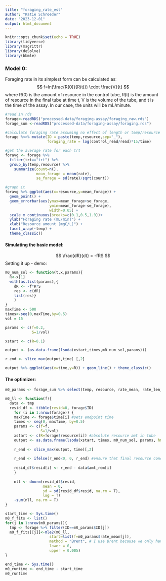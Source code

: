 ```yaml
---
title: "foraging_rate_est"
author: "Katie Schroeder"
date: "2023-12-01"
output: html_document
---
```


```r
knitr::opts_chunk$set(echo = TRUE)
library(tidyverse)
library(magrittr)
library(deSolve)
library(bbmle)
```

### Model 0:  
Foraging rate in its simplest form can be calculated as:
$$
f=ln(\frac{R(0)}{R(t)}) \cdot \frac{V}{t}
$$
where R(0) is the amount of resource in the control tube, R(t) is the amount of resource in the final tube at time t, V is the volume of the tube, and t is the time of the assay. In our case, the units will be mL/minute.

```r
#read in rds
forage<-readRDS("processed-data/foraging-assay/foraging_raw.rds")
forage_sum <-readRDS("processed-data/foraging-assay/foraging.rds")

#calculate foraging rate assuming no effect of length or temp/resource (is also the rate column in the rds)
forage %<>% mutate(ID = paste(temp,resource,sep="_"),
                   foraging_rate = log(control_read/read)*15/time)

#get the average rate for each trt
foravg <- forage %>% 
  filter(trt=="trt") %>%
  group_by(temp,resource) %>%
    summarize(count=n(),
              mean_forage = mean(rate),
              se_forage = sd(rate)/sqrt(count))

#graph it
foravg %>% ggplot(aes(x=resource,y=mean_forage)) +
  geom_point() +
  geom_errorbar(aes(ymax=mean_forage+se_forage,
                    ymin=mean_forage-se_forage),
                    width=0.05) +
  scale_x_continuous(breaks=c(0.1,0.5,1.0))+
  ylab("Foraging rate (mL/min)") +
  xlab("Resource amount (mgC/L)") +
  facet_wrap(~temp) +
  theme_classic()
```

#### Simulating the basic model:  
$$
\frac{dR}{dt} = -fRS
$$
Setting it up - demo:
```r
m0_num_sol <- function(t,x,params){
  R<-x[1]
  with(as.list(params),{
    dR <- -f*R*S
    res <- c(dR)
    list(res)}
    )
}
maxTime <- 500
times<-seq(0,maxTime,by=0.5)
vol = 15

params <- c(f=0.2,
            S=1/vol)

xstart <- c(R=0.1)

output <- (as.data.frame(lsoda(xstart,times,m0_num_sol,params)))

r_end <- slice_max(output,time) [,2]

output %>% ggplot(aes(x=time,y=R)) + geom_line() + theme_classic()
```

#### The optimizer:  
```r
m0_params <- forage_sum %>% select(temp, resource, rate_mean, rate_len_mean, conc_mean, amt_mean, time_mean, length_mean, ID)

m0_ll <- function(f){
  data <- tmp
  resid_df <- tibble(resid=0, forage$ID)
    for (i in 1:nrow(forage)) {
    maxTime <- forage$time[i] #sets endpoint time
    times <- seq(0, maxTime, by=0.5)
    params <- c(f=f,
                S=1/vol)
    xstart <- c(R=forage$resource[i]) #absolute resource amt in tube
    output <- as.data.frame(lsoda(xstart, times, m0_num_sol, params, hmax = 0.1))
    
    r_end <- slice_max(output, time)[,2]
    
    r_end <- ifelse(r_end<0, 0, r_end) #ensure that final resource concentration is never negative
      
    resid_df$resid[i] <- r_end - data$amt_rem[i]
    }
  
    nll <- dnorm(resid_df$resid, 
                 mean = 0, 
                 sd = sd(resid_df$resid, na.rm = T), 
                 log = T)
    -sum(nll, na.rm = T)
}
```

```r
start_time <- Sys.time()
m0_f_fits <- list()
for(j in 1:nrow(m0_params)){
  tmp <- forage %>% filter(ID==m0_params$ID[j])
  m0_f_fits[[j]]<-mle2(m0_ll,
                    start=list(f=m0_params$rate_mean[j]),
                    method = "Brent", # I use Brent because we only have on parameter
                    lower = 0,
                    upper = 0.005)
}

end_time <- Sys.time()
m0_runtime <- end_time - start_time
m0_runtime
```

